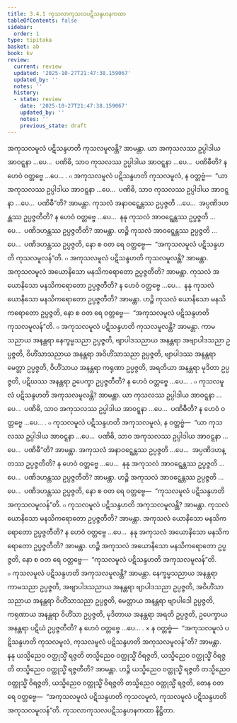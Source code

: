 ```yaml
---
title: 3.4.1 ကုသလာကုသလပဋိသန္ဒဟနကထာ
tableOfContents: false
sidebar:
  order: 1
type: tipitaka
basket: ab
book: kv
review:
  current: review
  updated: '2025-10-27T21:47:38.159067'
  updated_by: ''
  notes: ''
  history:
  - state: review
    date: '2025-10-27T21:47:38.159067'
    updated_by: ''
    notes: ''
    previous_state: draft
---
```



<ReviewStatus review={frontmatter.review} showDetails={true} />

<HypothesisAnnotation frontmatter={frontmatter} />

<DynamicBreadcrumb />

<Division number="686" book="kv" e="ch" v="32" p="356">

<Paragraph number="2204" book="kv">
အကုသလမူလံ ပဋိသန္ဒဟတိ ကုသလမူလန္တိ? အာမန္တာ. ယာ အကုသလဿ ဥပ္ပါဒါယ အာဝဋ္ဋနာ …ပေ…  ပဏိဓိ, သာဝ ကုသလဿ ဥပ္ပါဒါယ အာဝဋ္ဋနာ …ပေ…  ပဏိဓီတိ? န ဟေဝံ ဝတ္တဗ္ဗေ …ပေ… .
</Paragraph>

<Paragraph number="2205" book="kv">
๐ အကုသလမူလံ ပဋိသန္ဒဟတိ ကုသလမူလံ, န ဝတ္တဗ္ဗံ—  “ယာ အကုသလဿ ဥပ္ပါဒါယ အာဝဋ္ဋနာ …ပေ…  ပဏိဓိ, သာဝ ကုသလဿ ဥပ္ပါဒါယ အာဝဋ္ဋနာ …ပေ…  ပဏိဓီ”တိ? အာမန္တာ. ကုသလံ အနာဝဋ္ဋေန္တဿ ဥပ္ပဇ္ဇတိ …ပေ…  အပ္ပဏိဒဟန္တဿ ဥပ္ပဇ္ဇတီတိ? န ဟေဝံ ဝတ္တဗ္ဗေ …ပေ…  နနု ကုသလံ အာဝဋ္ဋေန္တဿ ဥပ္ပဇ္ဇတိ …ပေ…  ပဏိဒဟန္တဿ ဥပ္ပဇ္ဇတီတိ? အာမန္တာ. ဟဉ္စိ ကုသလံ အာဝဋ္ဋေန္တဿ ဥပ္ပဇ္ဇတိ …ပေ…  ပဏိဒဟန္တဿ ဥပ္ပဇ္ဇတိ, နော စ ဝတ ရေ ဝတ္တဗ္ဗေ—  “အကုသလမူလံ ပဋိသန္ဒဟတိ ကုသလမူလန်”တိ.
</Paragraph>

</Division>
<Division number="687" book="kv" e="ch" v="32" p="356">

<Paragraph number="2206" book="kv">
๐ အကုသလမူလံ ပဋိသန္ဒဟတိ ကုသလမူလန္တိ? အာမန္တာ. အကုသလမူလံ အယောနိသော မနသိကရောတော ဥပ္ပဇ္ဇတီတိ? အာမန္တာ. ကုသလံ အယောနိသော မနသိကရောတော ဥပ္ပဇ္ဇတီတိ? န ဟေဝံ ဝတ္တဗ္ဗေ …ပေ…  နနု ကုသလံ ယောနိသော မနသိကရောတော ဥပ္ပဇ္ဇတီတိ? အာမန္တာ. ဟဉ္စိ ကုသလံ ယောနိသော မနသိကရောတော ဥပ္ပဇ္ဇတိ, နော စ ဝတ ရေ ဝတ္တဗ္ဗေ—  “အကုသလမူလံ ပဋိသန္ဒဟတိ ကုသလမူလန်”တိ.
</Paragraph>

<Paragraph number="2207" book="kv">
๐ အကုသလမူလံ ပဋိသန္ဒဟတိ ကုသလမူလန္တိ? အာမန္တာ. ကာမသညာယ အနန္တရာ နေက္ခမ္မသညာ ဥပ္ပဇ္ဇတိ, ဗျာပါဒသညာယ အနန္တရာ အဗျာပါဒသညာ ဥပ္ပဇ္ဇတိ, ဝိဟိံသာသညာယ အနန္တရာ အဝိဟိံသာသညာ ဥပ္ပဇ္ဇတိ, ဗျာပါဒဿ အနန္တရာ မေတ္တာ ဥပ္ပဇ္ဇတိ, ဝိဟိံသာယ အနန္တရာ ကရုဏာ ဥပ္ပဇ္ဇတိ, အရတိယာ အနန္တရာ မုဒိတာ ဥပ္ပဇ္ဇတိ, ပဋိဃဿ အနန္တရာ ဥပေက္ခာ ဥပ္ပဇ္ဇတီတိ? န ဟေဝံ ဝတ္တဗ္ဗေ …ပေ… .
</Paragraph>

</Division>
<Division number="688" book="kv" e="ch" v="32" p="356">

<Paragraph number="2208" book="kv">
๐ ကုသလမူလံ ပဋိသန္ဒဟတိ အကုသလမူလန္တိ? အာမန္တာ. ယာ ကုသလဿ ဥပ္ပါဒါယ အာဝဋ္ဋနာ …ပေ…  ပဏိဓိ, သာဝ အကုသလဿ ဥပ္ပါဒါယ အာဝဋ္ဋနာ …ပေ…  ပဏိဓီတိ? န ဟေဝံ ဝတ္တဗ္ဗေ …ပေ… .
</Paragraph>

<Paragraph number="2209" book="kv">
๐ ကုသလမူလံ ပဋိသန္ဒဟတိ အကုသလမူလံ, န ဝတ္တဗ္ဗံ—  “ယာ ကုသလဿ ဥပ္ပါဒါယ အာဝဋ္ဋနာ …ပေ…  ပဏိဓိ, သာဝ အကုသလဿ ဥပ္ပါဒါယ အာဝဋ္ဋနာ …ပေ…  ပဏိဓီ”တိ? အာမန္တာ. အကုသလံ အနာဝဋ္ဋေန္တဿ ဥပ္ပဇ္ဇတိ …ပေ…  အပ္ပဏိဒဟန္တဿ ဥပ္ပဇ္ဇတီတိ? န ဟေဝံ ဝတ္တဗ္ဗေ …ပေ…  နနု အကုသလံ အာဝဋ္ဋေန္တဿ ဥပ္ပဇ္ဇတိ …ပေ…  ပဏိဒဟန္တဿ ဥပ္ပဇ္ဇတီတိ? အာမန္တာ. ဟဉ္စိ အကုသလံ အာဝဋ္ဋေန္တဿ ဥပ္ပဇ္ဇတိ …ပေ…  ပဏိဒဟန္တဿ ဥပ္ပဇ္ဇတိ, နော စ ဝတ ရေ ဝတ္တဗ္ဗေ—  “ကုသလမူလံ ပဋိသန္ဒဟတိ အကုသလမူလန်”တိ.
</Paragraph>

</Division>
<Division number="689" book="kv" e="ch" v="32" p="357">

<Paragraph number="2210" book="kv">
๐ ကုသလမူလံ ပဋိသန္ဒဟတိ အကုသလမူလန္တိ? အာမန္တာ. ကုသလံ ယောနိသော မနသိကရောတော ဥပ္ပဇ္ဇတီတိ? အာမန္တာ. အကုသလံ ယောနိသော မနသိကရောတော ဥပ္ပဇ္ဇတီတိ? န ဟေဝံ ဝတ္တဗ္ဗေ …ပေ…  နနု အကုသလံ အယောနိသော မနသိကရောတော ဥပ္ပဇ္ဇတီတိ? အာမန္တာ. ဟဉ္စိ အကုသလံ အယောနိသော မနသိကရောတော ဥပ္ပဇ္ဇတိ, နော စ ဝတ ရေ ဝတ္တဗ္ဗေ—  “ကုသလမူလံ ပဋိသန္ဒဟတိ အကုသလမူလန်”တိ.
</Paragraph>

<Paragraph number="2211" book="kv">
๐ ကုသလမူလံ ပဋိသန္ဒဟတိ အကုသလမူလန္တိ? အာမန္တာ. နေက္ခမ္မသညာယ အနန္တရာ ကာမသညာ ဥပ္ပဇ္ဇတိ, အဗျာပါဒသညာယ အနန္တရာ ဗျာပါဒသညာ ဥပ္ပဇ္ဇတိ, အဝိဟိံသာသညာယ အနန္တရာ ဝိဟိံသာသညာ ဥပ္ပဇ္ဇတိ, မေတ္တာယ အနန္တရာ ဗျာပါဒေါ ဥပ္ပဇ္ဇတိ, ကရုဏာယ အနန္တရာ ဝိဟိံသာ ဥပ္ပဇ္ဇတိ, မုဒိတာယ အနန္တရာ အရတိ ဥပ္ပဇ္ဇတိ, ဥပေက္ခာယ အနန္တရာ ပဋိဃံ ဥပ္ပဇ္ဇတီတိ? န ဟေဝံ ဝတ္တဗ္ဗေ …ပေ… .
</Paragraph>

</Division>
<Division number="690" book="kv" e="ch" v="32" p="357">

<Paragraph number="2212" book="kv">
× န ဝတ္တဗ္ဗံ—  “အကုသလမူလံ ပဋိသန္ဒဟတိ ကုသလမူလံ, ကုသလမူလံ ပဋိသန္ဒဟတိ အကုသလမူလန်”တိ? အာမန္တာ. နနု ယသ္မိညေဝ ဝတ္ထုသ္မိံ ရဇ္ဇတိ တသ္မိညေဝ ဝတ္ထုသ္မိံ ဝိရဇ္ဇတိ, ယသ္မိညေဝ ဝတ္ထုသ္မိံ ဝိရဇ္ဇတိ တသ္မိညေဝ ဝတ္ထုသ္မိံ ရဇ္ဇတီတိ? အာမန္တာ. ဟဉ္စိ ယသ္မိညေဝ ဝတ္ထုသ္မိံ ရဇ္ဇတိ တသ္မိညေဝ ဝတ္ထုသ္မိံ ဝိရဇ္ဇတိ, ယသ္မိညေဝ ဝတ္ထုသ္မိံ ဝိရဇ္ဇတိ တသ္မိညေဝ ဝတ္ထုသ္မိံ ရဇ္ဇတိ, တေန ဝတ ရေ ဝတ္တဗ္ဗေ—  “အကုသလမူလံ ပဋိသန္ဒဟတိ ကုသလမူလံ, ကုသလမူလံ ပဋိသန္ဒဟတိ အကုသလမူလန်”တိ.

</Paragraph>
</Division>

<Paragraph number="2213" type="center" book="kv">
ကုသလာကုသလပဋိသန္ဒဟနကထာ နိဋ္ဌိတာ.
</Paragraph>